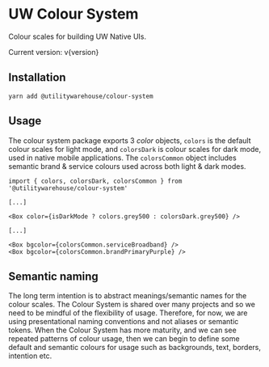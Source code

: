 
<Meta title="Colour System / Introduction" />

# UW Colour System

Colour scales for building UW Native UIs.

Current version: v{version}

## Installation

```console
yarn add @utilitywarehouse/colour-system
```

## Usage

The colour system package exports 3 _color_ objects, `colors` is the default
colour scales for light mode, and `colorsDark` is colour scales for dark mode,
used in native mobile applications. The `colorsCommon` object includes semantic
brand & service colours used across both light & dark modes.

```tsx
import { colors, colorsDark, colorsCommon } from '@utilitywarehouse/colour-system'

[...]

<Box color={isDarkMode ? colors.grey500 : colorsDark.grey500} />

[...]

<Box bgcolor={colorsCommon.serviceBroadband} />
<Box bgcolor={colorsCommon.brandPrimaryPurple} />
```

## Semantic naming

The long term intention is to abstract meanings/semantic names for the colour
scales. The Colour System is shared over many projects and so we need to be
mindful of the flexibility of usage. Therefore, for now, we are using
presentational naming conventions and not aliases or semantic tokens. When the
Colour System has more maturity, and we can see repeated patterns of colour
usage, then we can begin to define some default and semantic colours for usage
such as backgrounds, text, borders, intention etc.
